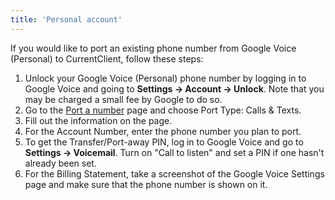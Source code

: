 ```yaml
---
title: 'Personal account'
---
```


If you would like to port an existing phone number from Google Voice (Personal) to CurrentClient, follow these steps:

1. Unlock your Google Voice (Personal) phone number by logging in to Google Voice and going to **Settings -> Account -> Unlock**. Note that you may be charged a small fee by Google to do so.
2. Go to the [Port a number](https://app.currentclient.com/app/settings/port-number) page and choose Port Type: Calls & Texts.
3. Fill out the information on the page.
4. For the Account Number, enter the phone number you plan to port.
5. To get the Transfer/Port-away PIN, log in to Google Voice and go to **Settings -> Voicemail**. Turn on "Call to listen" and set a PIN if one hasn't already been set.
6. For the Billing Statement, take a screenshot of the Google Voice Settings page and make sure that the phone number is shown on it.

